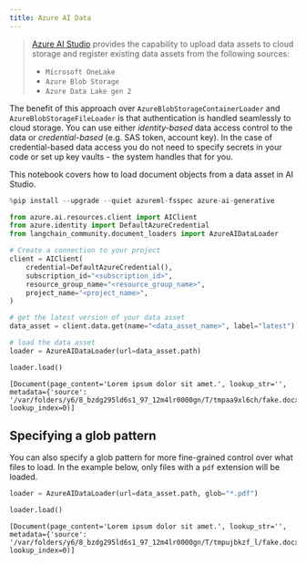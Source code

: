 ```yaml
---
title: Azure AI Data
---
```


>[Azure AI Studio](https://ai.azure.com/) provides the capability to upload data assets to cloud storage and register existing data assets from the following sources:
>
>- `Microsoft OneLake`
>- `Azure Blob Storage`
>- `Azure Data Lake gen 2`

The benefit of this approach over `AzureBlobStorageContainerLoader` and `AzureBlobStorageFileLoader` is that authentication is handled seamlessly to cloud storage. You can use either *identity-based* data access control to the data or *credential-based* (e.g. SAS token, account key). In the case of credential-based data access you do not need to specify secrets in your code or set up key vaults - the system handles that for you.

This notebook covers how to load document objects from a data asset in AI Studio.


```python
%pip install --upgrade --quiet azureml-fsspec azure-ai-generative
```


```python
from azure.ai.resources.client import AIClient
from azure.identity import DefaultAzureCredential
from langchain_community.document_loaders import AzureAIDataLoader
```


```python
# Create a connection to your project
client = AIClient(
    credential=DefaultAzureCredential(),
    subscription_id="<subscription_id>",
    resource_group_name="<resource_group_name>",
    project_name="<project_name>",
)
```


```python
# get the latest version of your data asset
data_asset = client.data.get(name="<data_asset_name>", label="latest")
```


```python
# load the data asset
loader = AzureAIDataLoader(url=data_asset.path)
```


```python
loader.load()
```



```output
[Document(page_content='Lorem ipsum dolor sit amet.', lookup_str='', metadata={'source': '/var/folders/y6/8_bzdg295ld6s1_97_12m4lr0000gn/T/tmpaa9xl6ch/fake.docx'}, lookup_index=0)]
```


## Specifying a glob pattern
You can also specify a glob pattern for more fine-grained control over what files to load. In the example below, only files with a `pdf` extension will be loaded.


```python
loader = AzureAIDataLoader(url=data_asset.path, glob="*.pdf")
```


```python
loader.load()
```



```output
[Document(page_content='Lorem ipsum dolor sit amet.', lookup_str='', metadata={'source': '/var/folders/y6/8_bzdg295ld6s1_97_12m4lr0000gn/T/tmpujbkzf_l/fake.docx'}, lookup_index=0)]
```



```python

```
